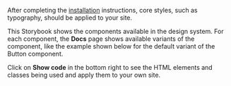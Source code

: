
<Meta title="Usage" />

<Title>Using the IATI Design System</Title>

After completing the <a href="../?path=/docs/installation--docs">installation</a> instructions,
core styles, such as typography, should be applied to your site.

This Storybook shows the components available in the design system.
For each component, the **Docs** page shows available variants of the component, like the example shown below for the default variant of the Button component.

Click on **Show code** in the bottom right to see the HTML elements and classes being used and apply them to your own site.

<Canvas of={ButtonStories.Default} />
